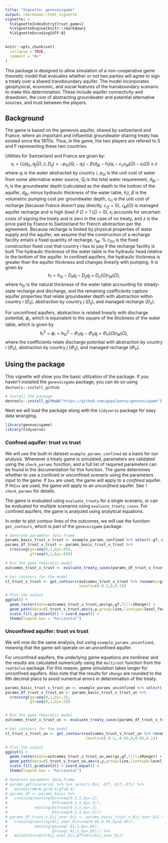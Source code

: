 ```yaml
---
title: "Vignette: genevoisgame"
output: rmarkdown::html_vignette
vignette: >
  %\VignetteIndexEntry{trust_games}
  %\VignetteEngine{knitr::rmarkdown}
  %\VignetteEncoding{UTF-8}
---
```


```r
knitr::opts_chunk$set(
  collapse = TRUE,
  comment = "#>"
)
```

This package is designed to allow simulation of a non-cooperative game theoretic model that evaluates whether or not two parties will agree to sign a treaty over a shared transboundary aquifer. The model incorporates geophysical, economic, and social features of the transboundary scenario to make this determination. These include aquifer connectivity and drawdown, the cost of abstracting groundwater and potential alternative sources, and trust between the players.

## Background 

The game is based on the genevois aquifer, shared by switzerland and France, where an important and influential groundwater sharing treaty has existed since the 1970s. Thus, in the game, the two players are refered to S and F representing these two countries. 

Utilities for Switzerland and France are given by:
$$u_i=U_i(q_s,q_f | \Omega,z,D_{ij})=-p_{0i}(Q_i-q_i)-\beta (d_{Bi}-h_i) q_i - c_{ri}r_M(\Omega)-\epsilon_i(\Omega)\pm z$$
where $q_i$ is the water abstracted by country $i$, $p_{0i}$ is the unit cost of water from some alternative water source, $Q_i$ is the total water requirement, $d_{Bi}-h_i$ is the groundwater depth (calculated as the depth to the bottom of the aquifer, $d_{Bi}$, minus hydraulic thickness of the water table, $h_i$), $\beta$ is the volumetric pumping cost per groundwater depth, $c_{ri}$ is the unit cost of recharge (because France doesn't pay directly, $c_{rf}=0$), $r_M(\Omega)$ is managed aquifer recharge and is high (low) if $\Omega=1$ ($\Omega=0$), $\epsilon_i$ accounts for uncertain costs of signing the treaty and is zero in the case of no treaty, and $z$ is the price paid by France to Switzerland for French abstraction per the agreement. Because recharge is limited by physical properties of water supply and the aquifer, we assume that the construction of a recharge facility entails a fixed quantity of recharge, $r_M$. % $c_{0ri}$ is the fixed construction fixed cost that country $i$ has to pay if the recharge facility is built
The hydraulic thickness of the water table is the hydraulic head relative to the bottom of the aquifer. In confined aquifers, the hydraulic thickness is greater than the aquifer thickness and changes linearly with pumping. It is given by
$$ h_i=h_{0i}-D_{ii} q_i-D_{ij} q_j+D_{ir}(\Omega) r_M(\Omega),$$
where $h_{0i}$ is the natural thickness of the water table accounting for steady-state recharge and discharge, and the remaining coefficients capture aquifer properties that relate groundwater depth with abstraction within country $i$ ($D_{ii}$), abstraction by country $j$ ($D_{ij}$), and managed recharge ($D_{ir}$). 

For unconfined aquifers, abstraction is related linearly with discharge potential, $\phi_i$, which is equivalent to the square of the thickness of the water table, which is given by
$$h_i^2=\phi_i=h_{0i}^2-\Phi_{ii}q_i-\Phi_{ij}q_j+\Phi_{ir}(\Omega)r_M(\Omega),$$
where the coefficients relate discharge potential with abstraction by country $i$ ($\Phi_{ii}$), abstraction by country $j$ ($\Phi_{ij}$), and managed recharge ($\Phi_{ir}$). 

## Using the package

This vignette will show you the basic utilization of the package. If you haven't installed the `genevoisgame` package, you can do so using `devtools::install_github`:

```r
# Install the package
devtools::install_github("https://github.com/gopalpenny/genevoisgame")
```

Next we will load the package along with the `tidyverse` package for easy data wrangling.

```r
library(genevoisgame)
library(tidyverse)
```

### Confned aquifer: trust vs trust

We will use the built-in dataset `example_params_confined` as a basis for our analysis. Whenever a treaty game is simulated, parameters are validated using the `check_params` function, and a full list of required parameters can be found in the documentation for this function. The game determines whether to use a confined or unconfined scenario using the parameters input to the game. If `Dxx` are used, the game will apply to a *confined* aquifer. If `PHIxx` are used, the game will apply to an *unconfined* aquifer. See `?check_params` for details.

The game is evaluated using `evaluate_treaty` for a single scenario, or can be evaluated for multiple scenarios using `evaluate_treaty_cases`. For confined aquifers, the game is analyzed using analytical equations.

In order to plot contour lines of the outcomes, we will use the function `get_contours`, which is part of the `genevoisgame` package.

```r
# Generate parameter data.frame
params_basic_trust_v_trust <- example_params_confined %>% select(-gf,-gs)
params_df_trust_v_trust <- params_basic_trust_v_trust %>% 
  crossing(gs=seq(0,1,by=.05),
           gf=seq(0,1,by=.05))

# Run the game theoretic model
outcomes_trust_v_trust <- evaluate_treaty_cases(params_df_trust_v_trust)

# Get contours for the model
cl_trust_v_trust <- get_contours(outcomes_trust_v_trust %>% rename(x=gs,y=gf,z=zRange),
                                 levels=c(-0.2,0,0.2))

# Plot the output
ggplot() + 
  geom_raster(data=outcomes_trust_v_trust,aes(gs,gf,fill=zRange)) +
  geom_path(data=cl_trust_v_trust,aes(x,y,group=line,linetype=level_factor)) +
  scale_fill_gradient2() + coord_equal() +
  theme(legend.box = "horizontal")
```

### Unconfined aquifer: trust vs trust

We will now do the same analysis, but using `example_params_unconfined`, meaning that the game will operate on an unconfined aquifer.

For unconfined aquifers, the underlying game equations are nonlinear and the results are calculated numerically using the `multiroot` function from the `rootSolve` package. For this reason, game simulation takes longer for unconfined aquifers. Also note that the results for `zRange` are rounded to the 6th decimal place to avoid numerical errors in determination of the treaty.

```r
params_basic_trust_v_trust_un <- example_params_unconfined %>% select(-gf,-gs)
params_df_trust_v_trust_un <- params_basic_trust_v_trust_un %>% 
  crossing(gs=seq(0,1,by=.2),
           gf=seq(0,1,by=.2))


# Run the game theoretic model
outcomes_trust_v_trust_un <- evaluate_treaty_cases(params_df_trust_v_trust_un)

# Get contours for the model
cl_trust_v_trust_un <- get_contours(outcomes_trust_v_trust_un %>% rename(x=gs,y=gf,z=zRange),
                                    levels=c(-0.1,-0.05,0,0.05,0.1))

# Plot the output
ggplot() + 
  geom_raster(data=outcomes_trust_v_trust_un,aes(gs,gf,fill=zRange)) +
  geom_path(data=cl_trust_v_trust_un,aes(x,y,group=line,linetype=level_factor)) +
  scale_fill_gradient2() + coord_equal() +
  theme(legend.box = "horizontal")
```

```r

# Generate parameter data.frame
# params_get(scenario) %>% %>% select(-Dss,-Dff,-Dsf,-Dfs) %>%
#   mutate(rmN=8,gs=0.4,gf=0.4)
# params_df <- params_basic %>% 
#   crossing(nesting(Dss=seq(0.5,5,by=.5),
#                    Dff=seq(0.5,5,by=.5)),
#            nesting(Dsf=seq(0.5,5,by=.5),
#                    Dfs=seq(0.5,5,by=.5)))
# params_df_trust_v_Dij_over_Dii <- params_basic_trust_v_Dij_over_Dii %>% 
#   crossing(nesting(Dij_over_Dii=seq(0.05,0.95,by=0.05)),
#            nesting(gs=seq(.01,1,by=.05),
#                    gf=seq(.01,1,by=.05))) %>% 
#   mutate(Dss=Dsf/Dij_over_Dii,Dff=Dfs/Dij_over_Dii)
```

